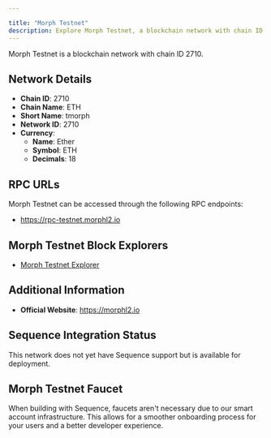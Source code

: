 ```yaml
---

title: "Morph Testnet"
description: Explore Morph Testnet, a blockchain network with chain ID 2710. Learn about its native currency, Ether, and how to interact with the network.
---
```




Morph Testnet is a blockchain network with chain ID 2710.

## Network Details

- **Chain ID**: 2710
- **Chain Name**: ETH
- **Short Name**: tmorph
- **Network ID**: 2710
- **Currency**: 
  - **Name**: Ether
  - **Symbol**: ETH
  - **Decimals**: 18

## RPC URLs

Morph Testnet can be accessed through the following RPC endpoints:

- https://rpc-testnet.morphl2.io

## Morph Testnet Block Explorers

- [Morph Testnet Explorer](https://explorer-testnet.morphl2.io)

## Additional Information

- **Official Website**: https://morphl2.io

## Sequence Integration Status

This network does not yet have Sequence support but is available for deployment.

## Morph Testnet Faucet

When building with Sequence, faucets aren't necessary due to our smart account infrastructure. This allows for a smoother onboarding process for your users and a better developer experience.
